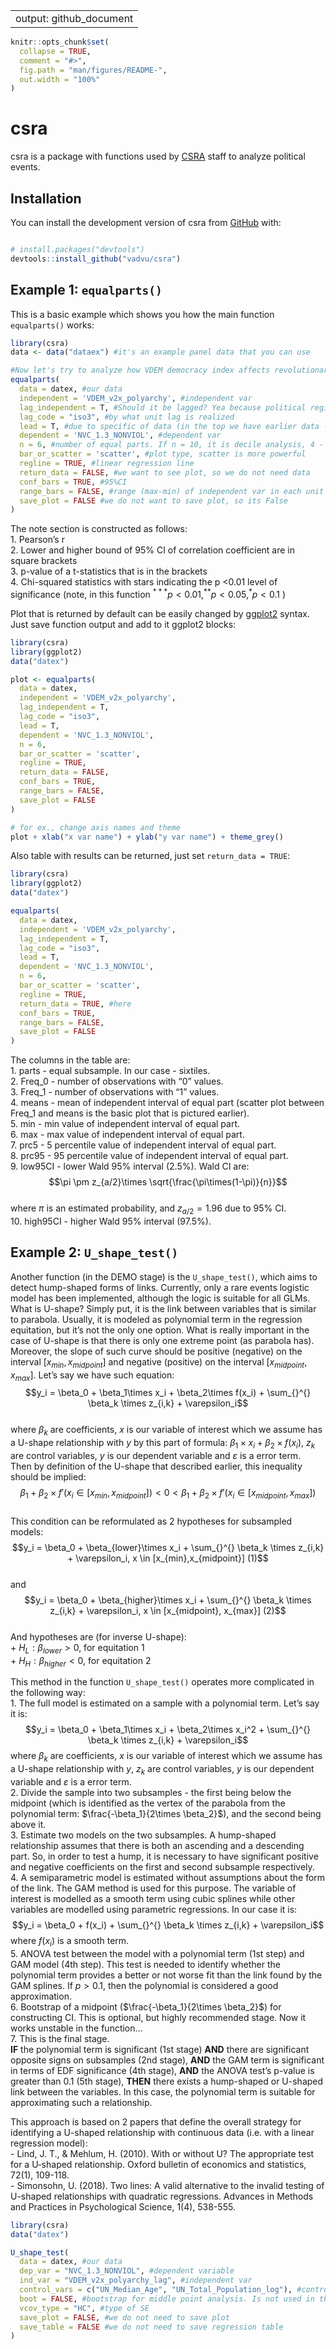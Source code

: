 
---
output: github_document
---

<!-- README.md is generated from README.Rmd. Please edit that file -->

```r
knitr::opts_chunk$set(
  collapse = TRUE,
  comment = "#>", 
  fig.path = "man/figures/README-",
  out.width = "100%"
)
```

# csra

<!-- badges: start -->
<!-- badges: end -->


csra is a package with functions used by [CSRA](https://social.hse.ru/mr/) staff to analyze political events.

## Installation

You can install the development version of csra from [GitHub](https://github.com/) with:

``` r

# install.packages("devtools")
devtools::install_github("vadvu/csra")

```

## Example 1: `equalparts()`

This is a basic example which shows you how the main function `equalparts()` works:

```r
library(csra)
data <- data("dataex") #it's an example panel data that you can use

#Now let's try to analyze how VDEM democracy index affects revolutionary situations
equalparts(
  data = datex, #our data
  independent = 'VDEM_v2x_polyarchy', #independent var
  lag_independent = T, #Should it be lagged? Yea because political regime can change gramatically during revolutionary year
  lag_code = "iso3", #by what unit lag is realized
  lead = T, #due to specific of data (in the top we have earlier data - 2019, 2018, 2017, ...) lead should be used. Otherwise, False is needed
  dependent = 'NVC_1.3_NONVIOL', #dependent var
  n = 6, #number of equal parts. If n = 10, it is decile analysis, 4 - quartile analysis and etc
  bar_or_scatter = 'scatter', #plot type, scatter is more powerful
  regline = TRUE, #linear regression line
  return_data = FALSE, #we want to see plot, so we do not need data
  conf_bars = TRUE, #95%CI
  range_bars = FALSE, #range (max-min) of independent var in each unit (for ex., decile)
  save_plot = FALSE #we do not want to save plot, so its False
)
```



The note section is constructed as follows:  
1. Pearson's r  
2. Lower and higher bound of 95% CI of correlation coefficient are in square brackets  
3. p-value of a t-statistics that is in the brackets  
4. Chi-squared statistics with stars indicating the p <0.01 level of significance (note, in this function $^{***}p<0.01, ^{**}p<0.05, ^{*}p<0.1$ )  


Plot that is returned by default can be easily changed by [ggplot2](https://github.com/tidyverse/ggplot2/tree/main) syntax. Just save function output and add to it ggplot2 blocks: 

```r
library(csra)
library(ggplot2)
data("datex")

plot <- equalparts(
  data = datex,
  independent = 'VDEM_v2x_polyarchy',
  lag_independent = T,
  lag_code = "iso3",
  lead = T,
  dependent = 'NVC_1.3_NONVIOL',
  n = 6,
  bar_or_scatter = 'scatter',
  regline = TRUE,
  return_data = FALSE,
  conf_bars = TRUE,
  range_bars = FALSE,
  save_plot = FALSE
)

# for ex., change axis names and theme
plot + xlab("x var name") + ylab("y var name") + theme_grey()

```

Also table with results can be returned, just set `return_data = TRUE`:

```r
library(csra)
library(ggplot2)
data("datex")

equalparts(
  data = datex,
  independent = 'VDEM_v2x_polyarchy',
  lag_independent = T,
  lag_code = "iso3",
  lead = T,
  dependent = 'NVC_1.3_NONVIOL',
  n = 6,
  bar_or_scatter = 'scatter',
  regline = TRUE,
  return_data = TRUE, #here
  conf_bars = TRUE,
  range_bars = FALSE,
  save_plot = FALSE
)
```

The columns in the table are:  
1. parts - equal subsample. In our case - sixtiles.  
2. Freq_0 - number of observations with "0" values.  
3. Freq_1 - number of observations with "1" values.  
4. means - mean of independent interval of equal part (scatter plot between Freq_1 and means is the basic plot that is pictured earlier).  
5. min - min value of independent interval of equal part.  
6. max - max value of independent interval of equal part.  
7. prc5 - 5 percentile value of independent interval of equal part.  
8. prc95 - 95 percentile value of independent interval of equal part.  
9. low95CI - lower Wald 95% interval (2.5%). Wald CI are:   
$$\pi \pm z_{a/2}\times \sqrt{\frac{\pi\times(1-\pi)}{n}}$$  
where $\pi$ is an estimated probability, and $z_{a/2} = 1.96$ due to 95% CI.  
10. high95CI - higher Wald 95% interval (97.5%).  


## Example 2: `U_shape_test()`

Another function (in the DEMO stage) is the `U_shape_test()`, which aims to detect hump-shaped forms of links. Currently, only a rare events logistic model has been implemented, although the logic is suitable for all GLMs.  
What is U-shape? Simply put, it is the link between variables that is similar to parabola. Usually, it is modeled as polynomial term in the regression equitation, but it's not the only one option. What is really important in the case of U-shape is that there is only one extreme point (as parabola has). Moreover, the slope of such curve should be positive (negative) on the interval $[x_{min},x_{midpoint}]$ and negative (positive) on the interval $[x_{midpoint},x_{max}]$. Let's say we have such equation:  
$$y_i = \beta_0 + \beta_1\times x_i + \beta_2\times f(x_i) + \sum_{}^{} \beta_k \times z_{i,k} + \varepsilon_i$$  
where $\beta_k$ are coefficients, $x$ is our variable of interest which we assume has a U-shape relationship with $y$ by this part of formula: $\beta_1\times x_i + \beta_2\times f(x_i)$, $z_{k}$ are control variables, $y$ is our dependent variable and $\varepsilon$ is a error term.  
Then by definition of the U-shape that described earlier, this inequality should be implied:  
$$\beta_1 + \beta_2\times f'(x_i \in [x_{min},x_{midpoint}]) <0<\beta_1 + \beta_2\times f'(x_i \in [x_{midpoint}, x_{max}])$$  
This condition can be reformulated as 2 hypotheses for subsampled models:  
$$y_i = \beta_0 + \beta_{lower}\times x_i + \sum_{}^{} \beta_k \times z_{i,k} + \varepsilon_i, x \in [x_{min},x_{midpoint}] (1)$$  
and  
$$y_i = \beta_0 + \beta_{higher}\times x_i + \sum_{}^{} \beta_k \times z_{i,k} + \varepsilon_i, x \in [x_{midpoint}, x_{max}] (2)$$    
And hypotheses are (for inverse U-shape):  
+ $H_L: \beta_{lower}>0$, for equitation 1  
+ $H_H: \beta_{higher}<0$, for equitation 2  


This method in the function `U_shape_test()` operates more complicated in the following way:  
1. The full model is estimated on a sample with a polynomial term. Let's say it is:  
$$y_i = \beta_0 + \beta_1\times x_i + \beta_2\times x_i^2 + \sum_{}^{} \beta_k \times z_{i,k} + \varepsilon_i$$
where $\beta_k$ are coefficients, $x$ is our variable of interest which we assume has a U-shape relationship with $y$,
$z_{k}$ are control variables, $y$ is our dependent variable and $\varepsilon$ is a error term.    
2. Divide the sample into two subsamples - the first being below the midpoint (which is identified as the vertex of the parabola from the polynomial term: $\frac{-\beta_1}{2\times \beta_2}$), and the second being above it.  
3. Estimate two models on the two subsamples. A hump-shaped relationship assumes that there is both an ascending and a descending part. So, in order to test a hump, it is necessary to have significant positive and negative coefficients on the first and second subsample respectively.  
4. A semiparametric model is estimated without assumptions about the form of the link. The GAM method is used for this purpose. The variable of interest is modelled as a smooth term using cubic splines while other variables are modelled using parametric regressions. In our case it is:  
$$y_i = \beta_0 + f(x_i) + \sum_{}^{} \beta_k \times z_{i,k} + \varepsilon_i$$
where $f(x_i)$ is a smooth term.  
5. ANOVA test between the model with a polynomial term (1st step) and GAM model (4th step). This test is needed to identify whether the polynomial term provides a better or not worse fit than the link found by the GAM splines. If $p > 0.1$, then the polynomial is considered a good approximation.  
6. Bootstrap of a midpoint ($\frac{-\beta_1}{2\times \beta_2}$) for constructing CI. This is optional, but highly recommended stage. Now it works unstable in the function...   
7. This is the final stage.   
**IF** the polynomial term is significant (1st stage) **AND** there are significant opposite signs on subsamples (2nd stage), **AND** the GAM term is significant in terms of EDF significance (4th stage), **AND** the ANOVA test's p-value is greater than 0.1 (5th stage), **THEN** there exists a hump-shaped or U-shaped link between the variables. In this case, the polynomial term is suitable for approximating such a relationship.  


This approach is based on 2 papers that define the overall strategy for identifying a U-shaped relationship with continuous data (i.e. with a linear regression model):    
- Lind, J. T., & Mehlum, H. (2010). With or without U? The appropriate test for a U‐shaped relationship. Oxford bulletin of economics and statistics, 72(1), 109-118.  
- Simonsohn, U. (2018). Two lines: A valid alternative to the invalid testing of U-shaped relationships with quadratic regressions. Advances in Methods and Practices in Psychological Science, 1(4), 538-555.  

```r
library(csra)
data("datex")

U_shape_test(
  data = datex, #our data
  dep_var = "NVC_1.3_NONVIOL", #dependent variable
  ind_var = "VDEM_v2x_polyarchy_lag", #independent var
  control_vars = c("UN_Median_Age", "UN_Total_Population_log"), #control vars
  boot = FALSE, #bootstrap for middle point analysis. Is not used in the example
  vcov_type = "HC", #type of SE
  save_plot = FALSE, #we do not need to save plot
  save_table = FALSE #we do not need to save regression table
)
```






